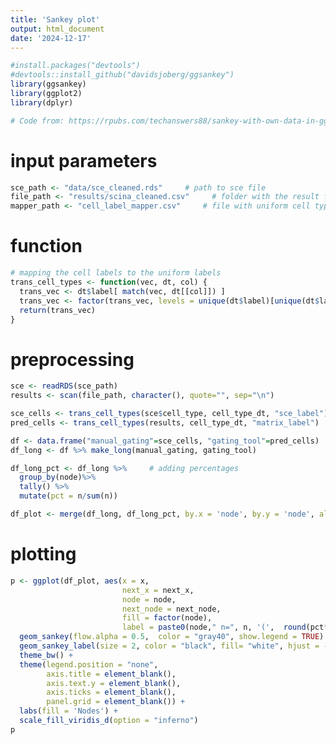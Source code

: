 ```yaml
---
title: 'Sankey plot'
output: html_document
date: '2024-12-17'
---
```


```r
#install.packages("devtools")
#devtools::install_github("davidsjoberg/ggsankey")
library(ggsankey)
library(ggplot2)
library(dplyr)

# Code from: https://rpubs.com/techanswers88/sankey-with-own-data-in-ggplot
```

# input parameters

```r
sce_path <- "data/sce_cleaned.rds"     # path to sce file
file_path <- "results/scina_cleaned.csv"     # folder with the result file(s) for the different tools/methods/etc.
mapper_path <- "cell_label_mapper.csv"     # file with uniform cell type labels as mapper
```

# function

```r
# mapping the cell labels to the uniform labels
trans_cell_types <- function(vec, dt, col) {
  trans_vec <- dt$label[ match(vec, dt[[col]]) ]
  trans_vec <- factor(trans_vec, levels = unique(dt$label)[unique(dt$label) != "conventional CD4 cells"]) # without filtering balanced accuracy can't be computed
  return(trans_vec)
}
```

# preprocessing

```r
sce <- readRDS(sce_path)
results <- scan(file_path, character(), quote="", sep="\n")

sce_cells <- trans_cell_types(sce$cell_type, cell_type_dt, "sce_label")
pred_cells <- trans_cell_types(results, cell_type_dt, "matrix_label")

df <- data.frame("manual_gating"=sce_cells, "gating_tool"=pred_cells)
df_long <- df %>% make_long(manual_gating, gating_tool)

df_long_pct <- df_long %>%     # adding percentages
  group_by(node)%>%
  tally() %>%
  mutate(pct = n/sum(n))

df_plot <- merge(df_long, df_long_pct, by.x = 'node', by.y = 'node', all.x = TRUE)
```

# plotting

```r
p <- ggplot(df_plot, aes(x = x,
                         next_x = next_x,
                         node = node,
                         next_node = next_node,
                         fill = factor(node),
                         label = paste0(node," n=", n, '(',  round(pct* 100,1), '%)' ))) +
  geom_sankey(flow.alpha = 0.5,  color = "gray40", show.legend = TRUE) +
  geom_sankey_label(size = 2, color = "black", fill= "white", hjust = -0.1) +
  theme_bw() +
  theme(legend.position = "none",
        axis.title = element_blank(),
        axis.text.y = element_blank(),
        axis.ticks = element_blank(),
        panel.grid = element_blank()) +
  labs(fill = 'Nodes') +
  scale_fill_viridis_d(option = "inferno")
p
```

